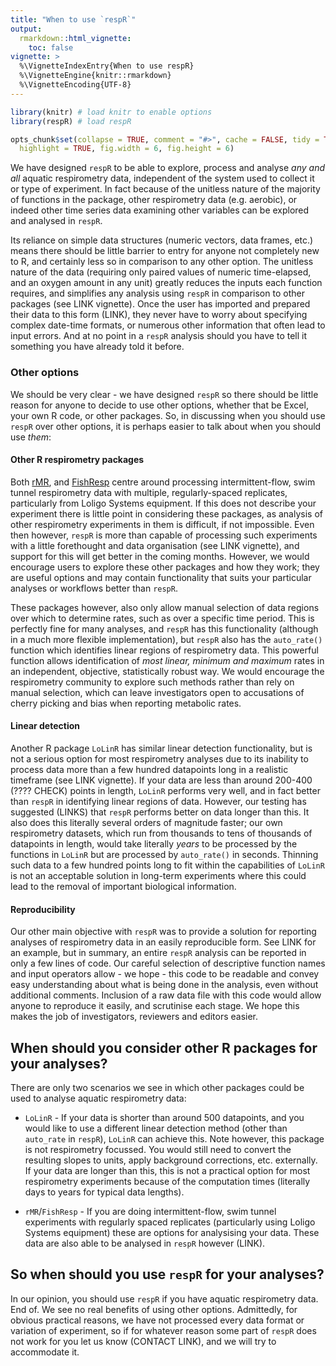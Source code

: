 ```yaml
---
title: "When to use `respR`"
output: 
  rmarkdown::html_vignette:
    toc: false
vignette: >
  %\VignetteIndexEntry{When to use respR}
  %\VignetteEngine{knitr::rmarkdown}
  %\VignetteEncoding{UTF-8}
---
```


```r
library(knitr) # load knitr to enable options
library(respR) # load respR

opts_chunk$set(collapse = TRUE, comment = "#>", cache = FALSE, tidy = TRUE, 
  highlight = TRUE, fig.width = 6, fig.height = 6)
```

We have designed `respR` to be able to explore, process and analyse *any and all* aquatic respirometry data, independent of the system used to collect it or type of experiment. In fact because of the unitless nature of the majority of functions in the package, other respirometry data (e.g. aerobic), or indeed other time series data examining other variables can be explored and analysed in `respR`. 

Its reliance on simple data structures (numeric vectors, data frames, etc.) means there should be little barrier to entry for anyone not completely new to R, and certainly less so in comparison to any other option. The unitless nature of the data (requiring only paired values of numeric time-elapsed, and an oxygen amount in any unit) greatly reduces the inputs each function requires, and simplifies any analysis using `respR` in comparison to other packages (see LINK vignette). Once the user has imported and prepared their data to this form (LINK), they never have to worry about specifying complex date-time formats, or numerous other information that often lead to input errors. And at no point in a `respR` analysis should you have to tell it something you have already told it before. 

### Other options
We should be very clear - we have designed `respR` so there should be little reason for anyone to decide to use other options, whether that be Excel, your own R code, or other packages. So, in discussing when you should use `respR` over other options, it is perhaps easier to talk about when you should use *them*:

#### Other R respirometry packages 
Both [rMR](https://cran.r-project.org/web/packages/rMR/index.html), and [FishResp](https://fishresp.org) centre around processing intermittent-flow, swim tunnel respirometry data with multiple, regularly-spaced replicates, particularly from Loligo Systems equipment. If this does not describe your experiment there is little point in considering these packages, as analysis of other respirometry experiments in them is difficult, if not impossible. Even then however, `respR` is more than capable of processing such experiments with a little forethought and data organisation (see LINK vignette), and support for this will get better in the coming months. However, we would encourage users to explore these other packages and how they work; they are useful options and may contain functionality that suits your particular analyses or workflows better than `respR`. 

These packages however, also only allow manual selection of data regions over which to determine rates, such as over a specific time period. This is perfectly fine for many analyses, and `respR` has this functionality (although in a much more flexible implementation), but `respR` also has the `auto_rate()` function which identifies linear regions of respirometry data. This powerful function allows identification of *most linear, minimum and maximum* rates in an independent, objective, statistically robust way. We would encourage the respirometry community to explore such methods rather than rely on manual selection, which can leave investigators open to accusations of cherry picking and bias when reporting metabolic rates. 

#### Linear detection
Another R package `LoLinR` has similar linear detection functionality, but is not a serious option for most respirometry analyses due to its inability to process data more than a few hundred datapoints long in a realistic timeframe (see LINK vignette). If your data are less than around 200-400 (???? CHECK) points in length, `LoLinR` performs very well, and in fact better than `respR` in identifying linear regions of data. However, our testing has suggested (LINKS) that `respR` performs better on data longer than this. It also does this literally several orders of magnitude faster; our own respirometry datasets, which run from thousands to tens of thousands of datapoints in length, would take literally *years* to be processed by the functions in `LoLinR` but are processed by `auto_rate()` in seconds. Thinning such data to a few hundred points long to fit within the capabilities of `LoLinR` is not an acceptable solution in long-term experiments where this could lead to the removal of important biological information. 

#### Reproducibility 
Our other main objective with `respR` was to provide a solution for reporting analyses of respirometry data in an easily reproducible form. See LINK for an example, but in summary, an entire `respR` analysis can be reported in only a few lines of code. Our careful selection of descriptive function names and input operators allow - we hope - this code to be readable and convey easy understanding about what is being done in the analysis, even without additional comments. Inclusion of a raw data file with this code would allow anyone to reproduce it easily, and scrutinise each stage. We hope this makes the job of investigators, reviewers and editors easier. 

## When should you consider other R packages for your analyses?

There are only two scenarios we see in which other packages could be used to analyse aquatic respirometry data: 

- `LoLinR` - If your data is shorter than around 500 datapoints, and you would like to use a different linear detection method (other than `auto_rate` in `respR`), `LoLinR` can achieve this. Note however, this package is not respirometry focussed. You would still need to convert the resulting slopes to units, apply background corrections, etc. externally. If your data are longer than this, this is not a practical option for most respirometry experiments because of the computation times (literally days to years for typical data lengths). 

- `rMR`/`FishResp` - If you are doing intermittent-flow, swim tunnel experiments with regularly spaced replicates (particularly using Loligo Systems equipment) these are options for analysising your data. These data are also able to be analysed in `respR` however (LINK).

## So when should you use `respR` for your analyses?
In our opinion, you should use `respR` if you have aquatic respirometry data. End of. We see no real benefits of using other options. Admittedly, for obvious practical reasons, we have not processed every data format or variation of experiment, so if for whatever reason some part of `respR` does not work for you let us know (CONTACT LINK), and we will try to accommodate it.  

